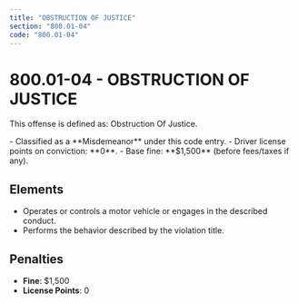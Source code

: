 ```yaml
---
title: "OBSTRUCTION OF JUSTICE"
section: "800.01-04"
code: "800.01-04"
---
```





# 800.01-04 - OBSTRUCTION OF JUSTICE

This offense is defined as: Obstruction Of Justice.

<Aside type="caution" title="Charge Type: Misdemeanor">
- Classified as a **Misdemeanor** under this code entry.
- Driver license points on conviction: **0**.
- Base fine: **$1,500** (before fees/taxes if any).
</Aside>

## Elements
- Operates or controls a motor vehicle or engages in the described conduct.
- Performs the behavior described by the violation title.

## Penalties
- **Fine**: $1,500
- **License Points**: 0
